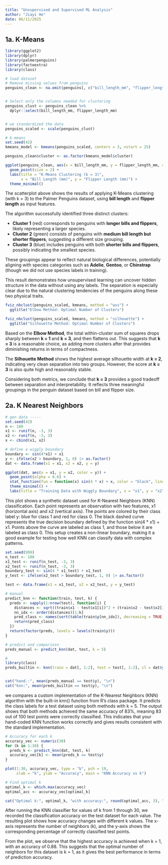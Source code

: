 ```yaml
---
title: "Unsupervised and Supervised ML Analysis"
author: "Jiayi He"
date: 06/11/2025
---
```


## 1a. K-Means
```r
library(ggplot2)
library(dplyr)        
library(palmerpenguins)
library(factoextra)
library(class)
```


```r
# load dataset
# Remove missing values from penguins
penguins_clean <- na.omit(penguins[, c("bill_length_mm", "flipper_length_mm")])


# Select only the columns needed for clustering
penguins_clust <- penguins_clean %>%
  dplyr::select(bill_length_mm, flipper_length_mm)


# we standardized the data
penguins_scaled <- scale(penguins_clust)

# k-means
set.seed(42)
kmeans_model <- kmeans(penguins_scaled, centers = 3, nstart = 25)

penguins_clean$cluster <- as.factor(kmeans_model$cluster)

ggplot(penguins_clean, aes(x = bill_length_mm, y = flipper_length_mm, color = cluster)) +
  geom_point(size = 2) +
  labs(title = "K-Means Clustering (k = 3)",
       x = "Bill Length (mm)", y = "Flipper Length (mm)") +
  theme_minimal()
```
The scatterplot above shows the results of applying K-Means clustering (with k = 3) to the Palmer Penguins dataset, using **bill length** and **flipper length** as input features.

The algorithm successfully identified three distinct clusters:

- **Cluster 1** (red) corresponds to penguins with **longer bills and flippers**, likely representing a larger species.
- **Cluster 2** (green) consists of penguins with **medium bill length but shorter flippers**, suggesting a different size grouping.
- **Cluster 3** (blue) includes penguins with both **shorter bills and flippers**, possibly indicating the smallest species.

These groupings appear to reflect natural biological differences, potentially aligning with species categories such as **Adelie**, **Gentoo**, or **Chinstrap** (though we did not use species labels in training).

This result demonstrates how unsupervised learning can uncover hidden structure in the data without using any labels. The separation is especially clear due to the natural clustering tendencies of the penguins along these two physical traits.


```r
fviz_nbclust(penguins_scaled, kmeans, method = "wss") +
  ggtitle("Elbow Method: Optimal Number of Clusters")

fviz_nbclust(penguins_scaled, kmeans, method = "silhouette") +
  ggtitle("Silhouette Method: Optimal Number of Clusters")
```
Based on the **Elbow Method**, the total within-cluster sum of squares drops sharply between **k = 1** and **k = 3**, and then flattens out. This suggests that **k = 3** is a reasonable choice, as adding more clusters after that provides diminishing returns in terms of compactness.

The **Silhouette Method** shows the highest average silhouette width at **k = 2**, indicating very clean separation into two groups. However, the score at **k = 3** is also quite high and reasonably stable.

Considering both metrics, we conclude that **k = 3** provides a good tradeoff between separation and interpretability. It reflects three meaningful groupings in the penguin dataset based on bill and flipper size.




## 2a. K Nearest Neighbors

```r
# gen data -----
set.seed(42)
n <- 100
x1 <- runif(n, -3, 3)
x2 <- runif(n, -3, 3)
x <- cbind(x1, x2)

# define a wiggly boundary
boundary <- sin(4*x1) + x1
y <- ifelse(x2 > boundary, 1, 0) |> as.factor()
dat <- data.frame(x1 = x1, x2 = x2, y = y)
```


```r
ggplot(dat, aes(x = x1, y = x2, color = y)) +
  geom_point(alpha = 0.6) +
  stat_function(fun = function(x) sin(4 * x) + x, color = "black", linetype = "dashed") +
  theme_minimal() +
  labs(title = "Training Data with Wiggly Boundary", x = "x1", y = "x2")
```
This plot shows a synthetic dataset used for K-Nearest Neighbors (KNN) classification. Each point represents an observation with two features, x1 (horizontal axis) and x2 (vertical axis). The points are colored by their class label y: blue for class 1 and red for class 0. The black dashed curve represents the true decision boundary defined by the function sin(4 * x1) + x1. Points above the curve are labeled as class 1, and those below it are labeled as class 0. This setup creates a non-linear boundary, making it a good example for testing how well KNN can classify data with complex patterns.

```r
set.seed(999)
n_test <- 100
x1_test <- runif(n_test, -3, 3)
x2_test <- runif(n_test, -3, 3)
boundary_test <- sin(4 * x1_test) + x1_test
y_test <- ifelse(x2_test > boundary_test, 1, 0) |> as.factor()

test <- data.frame(x1 = x1_test, x2 = x2_test, y = y_test)
```


```r
# manual 
predict_knn <- function(train, test, k) {
  preds <- sapply(1:nrow(test), function(i) {
    distances <- sqrt((train$x1 - test$x1[i])^2 + (train$x2 - test$x2[i])^2)
    nn_idx <- order(distances)[1:k]
    pred_class <- names(sort(table(train$y[nn_idx]), decreasing = TRUE))[1]
    return(pred_class)
  })
  return(factor(preds, levels = levels(train$y)))
}

# predict and compariosn
preds_manual <- predict_knn(dat, test, k = 5)

# 
library(class)
preds_builtin <- knn(train = dat[, 1:2], test = test[, 1:2], cl = dat$y, k = 5)


cat("hand.:", mean(preds_manual == test$y), "\n")
cat("knn:", mean(preds_builtin == test$y), "\n")


```
we compares a custom implementation of the K-Nearest Neighbors (KNN) algorithm with the built-in knn() function from R’s class package. It predicts the class labels for a test dataset using both methods with k = 5. The output shows that both methods achieved the same accuracy of 83%, meaning 83 out of 100 test points were correctly classified. This indicates that your hand-coded KNN function works correctly and gives results consistent with the standard implementation.


```r
# Accuracy for each k
accuracy_vec <- numeric(30)
for (k in 1:30) {
  preds_k <- predict_knn(dat, test, k)
  accuracy_vec[k] <- mean(preds_k == test$y)
}

plot(1:30, accuracy_vec, type = "b", pch = 19,
     xlab = "k", ylab = "Accuracy", main = "KNN Accuracy vs k")

# Find optimal k
optimal_k <- which.max(accuracy_vec)
optimal_acc <- accuracy_vec[optimal_k]

cat("Optimal k:", optimal_k, "with accuracy:", round(optimal_acc, 3), "\n")

```
After running the KNN classifier for values of k from 1 through 30, we recorded the classification accuracy on the test dataset for each value. The resulting plot shows how accuracy changes with different k values. The x-axis represents the number of neighbors (k), and the y-axis shows the corresponding percentage of correctly classified test points.

From the plot, we observe that the highest accuracy is achieved when k = 1, with an accuracy of 0.88. This suggests that the optimal number of neighbors for this dataset is k = 1, as it gives the best performance in terms of prediction accuracy.



